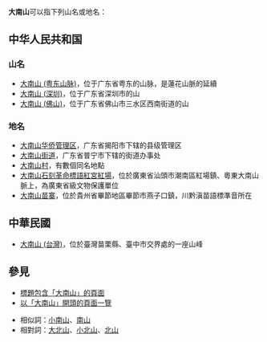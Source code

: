 '''大南山'''可以指下列山名或地名：

== 中华人民共和国 ==
=== 山名 ===
*[[大南山_(粤东山脉)|大南山 (粤东山脉)]]，位于广东省粤东的山脉，是蓮花山脈的延續
*[[大南山_(深圳)|大南山 (深圳)]]，位于广东省深圳市的山
*[[大南山_(佛山)|大南山 (佛山)]]，位于广东省佛山市三水区西南街道的山

=== 地名 ===
*[[大南山华侨管理区|大南山华侨管理区]]，广东省揭阳市下辖的县级管理区
*[[大南山街道|大南山街道]]，广东省普宁市下辖的街道办事处
*[[大南山村|大南山村]]，有數個同名地點
* [[大南山石刻革命標語紅宮紅場|大南山石刻革命標語紅宮紅場]]，位於廣東省汕頭市潮南區紅場鎮、粵東大南山脈上，為廣東省級文物保護單位
*[[大南山苗寨|大南山苗寨]]，位於貴州省畢節地區畢節市燕子口鎮，川黔滇苗語標準音所在

== 中華民國 ==
*[[大南山_(台灣)|大南山 (台灣)]]，位於臺灣苗栗縣、臺中市交界處的一座山峰

== 參見 ==
* [[Special:Search/intitle:"大南山"|標題包含「大南山」的頁面]]
* [[Special:Prefixindex/大南山|以「大南山」開頭的頁面一覽]]

* 相似詞：[[小南山|小南山]]、[[南山|南山]]
* 相對詞：[[大北山|大北山]]、[[小北山|小北山]]、[[北山|北山]]

{{Disambiguation|Da大|Cat=三字亚洲地名消歧义}}